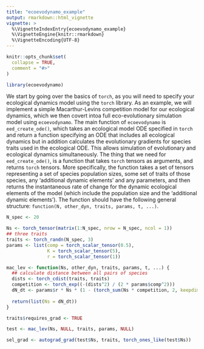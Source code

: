 ```yaml
---
title: "ecoevodynamo_example"
output: rmarkdown::html_vignette
vignette: >
  %\VignetteIndexEntry{ecoevodynamo_example}
  %\VignetteEngine{knitr::rmarkdown}
  %\VignetteEncoding{UTF-8}
---
```


```r
knitr::opts_chunk$set(
  collapse = TRUE,
  comment = "#>"
)
```

```r
library(ecoevodynamo)
```

We start by going over the basics of `torch`, as you will need to specify your ecological dynamics model using the `torch` library. As an example, we will implement a simple Macarthur-Levins competition model for our ecological dynamics, which we then covert intoa full eco-evolutionary simulation model using `ecoevodynamo`. The main function of `ecoevodynamo` is `eed_create_ode()`, which takes an ecological model ODE specified in `torch` and return a function specifying an ODE that includes all ecological dynamics but in addition calculates the evolutionary gradients for species traits used in the ecological ODE. This allows simulation of evolutionary and ecological dynamics simultaneously.
The thing that we need for `eed_create_ode()`, is a function that takes `torch` tensors as arguments, and returns `torch` tensors. More specifically, the function takes a set of tensors representing a set of species population sizes, some set of traits of those species, any 'additional dynamic elements' and any parameters, and then returns the instantaneous rate of change for the dynamic ecological elements of the model (which include the population size and the 'additional dynamic elements'). The function should have the following general structure: `function(N, other_dyn, traits, params, t, ...)`.

```r
N_spec <- 20

Ns <- torch_tensor(matrix(1:N_spec, nrow = N_spec, ncol = 1))
## three traits
traits <- torch_randn(N_spec, 3)
params <- list(comp = torch_scalar_tensor(0.5),
               K = torch_scalar_tensor(5),
               r = torch_scalar_tensor(1))

mac_lev <- function(Ns, other_dyn, traits, params, t, ...) {
  ## calculate distance between all pairs of species
  dists <- torch_cdist(traits, traits)  
  competition <- torch_exp((-(dists^2) / (2 * params$comp^2)))
  dN_dt <- params$r * Ns * (1 - (torch_sum(Ns * competition, 2, keepdim = TRUE) / params$K))
  
  return(list(Ns = dN_dt))
}

traits$requires_grad <- TRUE

test <- mac_lev(Ns, NULL, traits, params, NULL)

sel_grad <- autograd_grad(test$Ns, traits, torch_ones_like(test$Ns))


```

